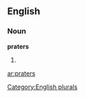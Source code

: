 
==English==

===Noun===
'''praters'''

# {{plural of|[[prater]]}}

[[Category:English plurals]]

[[ar:praters]]